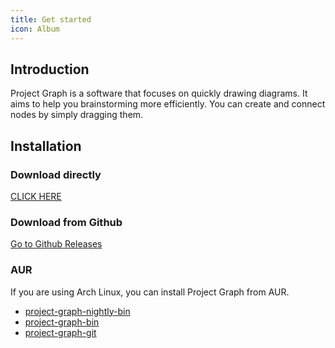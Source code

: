 ```yaml
---
title: Get started
icon: Album
---
```


## Introduction

Project Graph is a software that focuses on quickly drawing diagrams. It aims to help you brainstorming more efficiently. You can create and connect nodes by simply dragging them.

## Installation

### Download directly

[CLICK HERE](/release/latest)

### Download from Github

[Go to Github Releases](https://github.com/LiRenTech/project-graph/releases)

### AUR

If you are using Arch Linux, you can install Project Graph from AUR.

- [project-graph-nightly-bin](https://aur.archlinux.org/packages/project-graph-nightly-bin)
- [project-graph-bin](https://aur.archlinux.org/packages/project-graph-bin)
- [project-graph-git](https://aur.archlinux.org/packages/project-graph-git)

